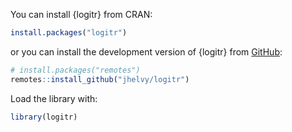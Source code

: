 You can install {logitr} from CRAN:

```r
install.packages("logitr")
```

or you can install the development version of {logitr} from [GitHub](https://github.com/jhelvy/logitr):

```r
# install.packages("remotes")
remotes::install_github("jhelvy/logitr")
```

Load the library with:

```r
library(logitr)
```
